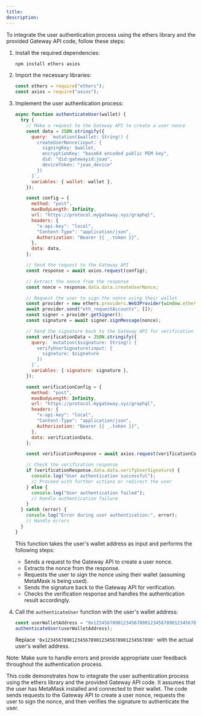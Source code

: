 ```yaml
---
title:
description:
---
```


To integrate the user authentication process using the ethers library and the provided Gateway API code, follow these steps:

1. Install the required dependencies:

   ```bash
   npm install ethers axios
   ```

2. Import the necessary libraries:

   ```javascript
   const ethers = require("ethers");
   const axios = require("axios");
   ```

3. Implement the user authentication process:

   ```javascript
   async function authenticateUser(wallet) {
     try {
       // Make a request to the Gateway API to create a user nonce
       const data = JSON.stringify({
         query: `mutation($wallet: String!) {
           createUserNonce(input: {
             signingKey: $wallet,
             encryptionKey: "base64 encoded public PEM key",
             did: "did:gatewayid:joao",
             deviceToken: "joao_device"
           })
         }`,
         variables: { wallet: wallet },
       });

       const config = {
         method: "post",
         maxBodyLength: Infinity,
         url: "https://protocol.mygateway.xyz/graphql",
         headers: {
           "x-api-key": "local",
           "Content-Type": "application/json",
           Authorization: "Bearer {{ _.token }}",
         },
         data: data,
       };

       // Send the request to the Gateway API
       const response = await axios.request(config);

       // Extract the nonce from the response
       const nonce = response.data.data.createUserNonce;

       // Request the user to sign the nonce using their wallet
       const provider = new ethers.providers.Web3Provider(window.ethereum);
       await provider.send("eth_requestAccounts", []);
       const signer = provider.getSigner();
       const signature = await signer.signMessage(nonce);

       // Send the signature back to the Gateway API for verification
       const verificationData = JSON.stringify({
         query: `mutation($signature: String!) {
           verifyUserSignature(input: {
             signature: $signature
           })
         }`,
         variables: { signature: signature },
       });

       const verificationConfig = {
         method: "post",
         maxBodyLength: Infinity,
         url: "https://protocol.mygateway.xyz/graphql",
         headers: {
           "x-api-key": "local",
           "Content-Type": "application/json",
           Authorization: "Bearer {{ _.token }}",
         },
         data: verificationData,
       };

       const verificationResponse = await axios.request(verificationConfig);

       // Check the verification response
       if (verificationResponse.data.data.verifyUserSignature) {
         console.log("User authentication successful");
         // Proceed with further actions or redirect the user
       } else {
         console.log("User authentication failed");
         // Handle authentication failure
       }
     } catch (error) {
       console.log("Error during user authentication:", error);
       // Handle errors
     }
   }
   ```

   This function takes the user's wallet address as input and performs the following steps:

   - Sends a request to the Gateway API to create a user nonce.
   - Extracts the nonce from the response.
   - Requests the user to sign the nonce using their wallet (assuming MetaMask is being used).
   - Sends the signature back to the Gateway API for verification.
   - Checks the verification response and handles the authentication result accordingly.

4. Call the `authenticateUser` function with the user's wallet address:

   ```javascript
   const userWalletAddress = "0x1234567890123456789012345678901234567890";
   authenticateUser(userWalletAddress);
   ```

   Replace `'0x1234567890123456789012345678901234567890'` with the actual user's wallet address.

Note: Make sure to handle errors and provide appropriate user feedback throughout the authentication process.

This code demonstrates how to integrate the user authentication process using the ethers library and the provided Gateway API code. It assumes that the user has MetaMask installed and connected to their wallet. The code sends requests to the Gateway API to create a user nonce, requests the user to sign the nonce, and then verifies the signature to authenticate the user.
